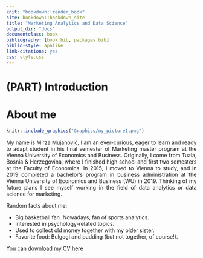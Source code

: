 ```yaml
---
knit: "bookdown::render_book"
site: bookdown::bookdown_site
title: "Marketing Analytics and Data Science"
output_dir: "docs"
documentclass: book
bibliography: [book.bib, packages.bib]
biblio-style: apalike
link-citations: yes
css: style.css
---
```


# (PART) Introduction {.unnumbered}

# About me {.unnumbered}

```r
knitr::include_graphics("Graphics/my_picture1.png")
```

::: {style="text-align: justify"}
My name is Mirza Mujanović, I am an ever-curious, eager to learn and ready to adapt student in his final semester of Marketing master program at the Vienna University of Economics and Business. Originally, I come from Tuzla, Bosnia & Herzegovina, where I finished high school and first two semesters at the Faculty of Economics. In 2015, I moved to Vienna to study, and in 2019 completed a bachelor's program in business administration at the Vienna University of Economics and Business (WU) in 2019. Thinking of my future plans I see myself working in the field of data analytics or data science for marketing.
:::

::: {style="text-align: justify"}
Random facts about me:

-   Big basketball fan. Nowadays, fan of sports analytics.
-   Interested in psychology-related topics.
-   Used to collect old money together with my older sister.
-   Favorite food: Bulgogi and pudding (but not together, of course!).

::: {.infobox .download data-latex="{download}"}
[You can download my CV here](CV/my_cv.pdf)
:::
:::
